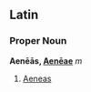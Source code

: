 ==Latin==
===Proper Noun===
'''Aenēās, [[Wiktionary Appendix:Latin second declension|Aenēae]]''' ''m''

#[[Aeneas]]